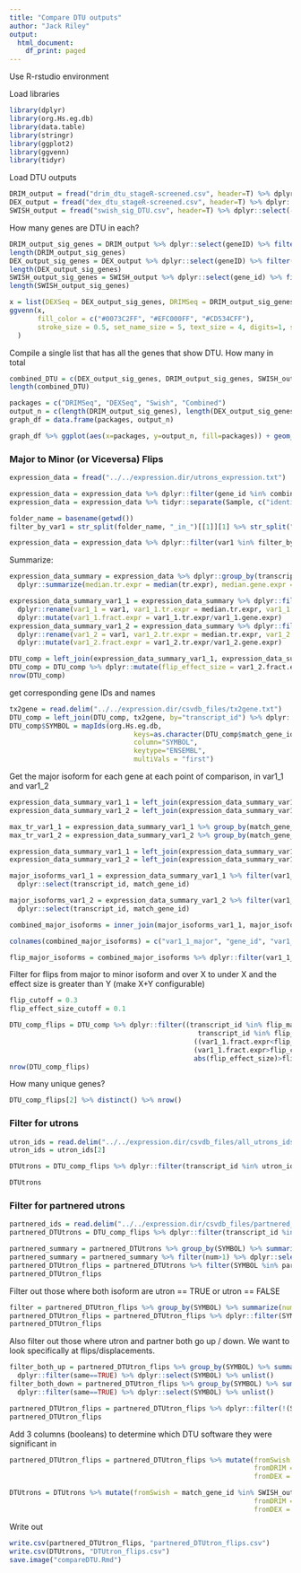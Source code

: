 ---
title: "Compare DTU outputs"
author: "Jack Riley"
output: 
  html_document:
    df_print: paged
---

Use R-rstudio environment

Load libraries

```{r setup, warning = FALSE}
library(dplyr)
library(org.Hs.eg.db)
library(data.table)
library(stringr)
library(ggplot2)
library(ggvenn)
library(tidyr)
```

Load DTU outputs

```{r load_DTU_outputs}
DRIM_output = fread("drim_dtu_stageR-screened.csv", header=T) %>% dplyr::select(-V1)
DEX_output = fread("dex_dtu_stageR-screened.csv", header=T) %>% dplyr::select(-V1)
SWISH_output = fread("swish_sig_DTU.csv", header=T) %>% dplyr::select(-V1)
```

How many genes are DTU in each?

```{r n_genes}
DRIM_output_sig_genes = DRIM_output %>% dplyr::select(geneID) %>% filter(!is.na(geneID)) %>% distinct() %>% unlist()
length(DRIM_output_sig_genes)
DEX_output_sig_genes = DEX_output %>% dplyr::select(geneID) %>% filter(!is.na(geneID)) %>% distinct() %>% unlist()
length(DEX_output_sig_genes)
SWISH_output_sig_genes = SWISH_output %>% dplyr::select(gene_id) %>% filter(!is.na(gene_id)) %>% distinct() %>% unlist()
length(SWISH_output_sig_genes)
```


```{r venn}
x = list(DEXSeq = DEX_output_sig_genes, DRIMSeq = DRIM_output_sig_genes, Swish = SWISH_output_sig_genes)
ggvenn(x, 
       fill_color = c("#0073C2FF", "#EFC000FF", "#CD534CFF"),
       stroke_size = 0.5, set_name_size = 5, text_size = 4, digits=1, show_elements=F
  )
```

Compile a single list that has all the genes that show DTU. How many in total

```{r combined_DTU}
combined_DTU = c(DEX_output_sig_genes, DRIM_output_sig_genes, SWISH_output_sig_genes) %>% unique()
length(combined_DTU)
```

```{r ggplot_comparison}
packages = c("DRIMSeq", "DEXSeq", "Swish", "Combined")
output_n = c(length(DRIM_output_sig_genes), length(DEX_output_sig_genes), length(SWISH_output_sig_genes), length(combined_DTU))
graph_df = data.frame(packages, output_n)

graph_df %>% ggplot(aes(x=packages, y=output_n, fill=packages)) + geom_bar(stat="identity")
```

### Major to Minor (or Viceversa) Flips

```{r load_expression_data}
expression_data = fread("../../expression.dir/utrons_expression.txt")
```

```{r filter_expression_data}
expression_data = expression_data %>% dplyr::filter(gene_id %in% combined_DTU)
expression_data = expression_data %>% tidyr::separate(Sample, c("identifier", "var1", "replicate"), remove=FALSE)

folder_name = basename(getwd())
filter_by_var1 = str_split(folder_name, "_in_")[[1]][1] %>% str_split("_vs_") %>% unlist()

expression_data = expression_data %>% dplyr::filter(var1 %in% filter_by_var1)
```

Summarize:

```{r summarize}
expression_data_summary = expression_data %>% dplyr::group_by(transcript_id, var1) %>%
  dplyr::summarize(median.tr.expr = median(tr.expr), median.gene.expr = median(gene.expr))

expression_data_summary_var1_1 = expression_data_summary %>% dplyr::filter(var1 == filter_by_var1[1]) %>%
  dplyr::rename(var1_1 = var1, var1_1.tr.expr = median.tr.expr, var1_1.gene.expr = median.gene.expr) %>%
  dplyr::mutate(var1_1.fract.expr = var1_1.tr.expr/var1_1.gene.expr)
expression_data_summary_var1_2 = expression_data_summary %>% dplyr::filter(var1 == filter_by_var1[2]) %>%
  dplyr::rename(var1_2 = var1, var1_2.tr.expr = median.tr.expr, var1_2.gene.expr = median.gene.expr) %>%
  dplyr::mutate(var1_2.fract.expr = var1_2.tr.expr/var1_2.gene.expr)
```

```{r compare var1}
DTU_comp = left_join(expression_data_summary_var1_1, expression_data_summary_var1_2, by="transcript_id") 
DTU_comp = DTU_comp %>% dplyr::mutate(flip_effect_size = var1_2.fract.expr-var1_1.fract.expr)
nrow(DTU_comp)
```

get corresponding gene IDs and names

```{r add_genes}
tx2gene = read.delim("../../expression.dir/csvdb_files/tx2gene.txt")
DTU_comp = left_join(DTU_comp, tx2gene, by="transcript_id") %>% dplyr::relocate(match_gene_id, .after=transcript_id)
DTU_comp$SYMBOL = mapIds(org.Hs.eg.db,
                               keys=as.character(DTU_comp$match_gene_id),
                               column="SYMBOL",
                               keytype="ENSEMBL",
                               multiVals = "first")
```

Get the major isoform  for each gene at each point of comparison, in var1_1 and var1_2

```{r}
expression_data_summary_var1_1 = left_join(expression_data_summary_var1_1, tx2gene, by="transcript_id") 
expression_data_summary_var1_2 = left_join(expression_data_summary_var1_2, tx2gene, by="transcript_id") 

max_tr_var1_1 = expression_data_summary_var1_1 %>% group_by(match_gene_id) %>% summarize(max_tx_expr_var1_1 = max(var1_1.tr.expr))
max_tr_var1_2 = expression_data_summary_var1_2 %>% group_by(match_gene_id) %>% summarize(max_tx_expr_var1_2 = max(var1_2.tr.expr))

expression_data_summary_var1_1 = left_join(expression_data_summary_var1_1, max_tr_var1_1, by="match_gene_id")
expression_data_summary_var1_2 = left_join(expression_data_summary_var1_2, max_tr_var1_2, by="match_gene_id")

major_isoforms_var1_1 = expression_data_summary_var1_1 %>% filter(var1_1.tr.expr==max_tx_expr_var1_1) %>%
  dplyr::select(transcript_id, match_gene_id) 

major_isoforms_var1_2 = expression_data_summary_var1_2 %>% filter(var1_2.tr.expr==max_tx_expr_var1_2) %>%
  dplyr::select(transcript_id, match_gene_id)

combined_major_isoforms = inner_join(major_isoforms_var1_1, major_isoforms_var1_2, by="match_gene_id")

colnames(combined_major_isoforms) = c("var1_1_major", "gene_id", "var1_2_major")

flip_major_isoforms = combined_major_isoforms %>% dplyr::filter(var1_1_major != var1_2_major)
```

Filter for flips from major to minor isoform and over X to under X and the effect size is greater than Y (make X+Y configurable)

```{r filter_flips}
flip_cutoff = 0.3
flip_effect_size_cutoff = 0.1

DTU_comp_flips = DTU_comp %>% dplyr::filter((transcript_id %in% flip_major_isoforms$var1_1_major | 
                                               transcript_id %in% flip_major_isoforms$var1_2_major) &
                                              ((var1_1.fract.expr<flip_cutoff & var1_2.fract.expr>flip_cutoff) |
                                              (var1_1.fract.expr>flip_cutoff & var1_2.fract.expr<flip_cutoff)) & 
                                              abs(flip_effect_size)>flip_effect_size_cutoff)
nrow(DTU_comp_flips)
```

How many unique genes?

```{r unique_genes}
DTU_comp_flips[2] %>% distinct() %>% nrow()
```

### Filter for utrons

```{r filter_utrons}
utron_ids = read.delim("../../expression.dir/csvdb_files/all_utrons_ids.txt")
utron_ids = utron_ids[2]
```

```{r filter_utrons_2}
DTUtrons = DTU_comp_flips %>% dplyr::filter(transcript_id %in% utron_ids$transcript_id) %>% relocate(SYMBOL, .after = match_gene_id)
```

```{r head_dtutrons}
DTUtrons
```

### Filter for partnered utrons

```{r filter_partnered_utrons}
partnered_ids = read.delim("../../expression.dir/csvdb_files/partnered_utrons_ids.txt")
partnered_DTUtrons = DTU_comp_flips %>% dplyr::filter(transcript_id %in% partnered_ids$transcript_id | transcript_id %in% partnered_ids$match_transcript_id) %>% dplyr::mutate(utron = transcript_id %in% utron_ids$transcript_id) %>% relocate(SYMBOL, .after=match_gene_id)
```

```{r summarize_partnered_utrons}
partnered_summary = partnered_DTUtrons %>% group_by(SYMBOL) %>% summarize(num = n())
partnered_summary = partnered_summary %>% filter(num>1) %>% dplyr::select(SYMBOL) %>% unlist()
partnered_DTUtron_flips = partnered_DTUtrons %>% filter(SYMBOL %in% partnered_summary) %>% arrange(SYMBOL) %>% relocate(utron, .after=SYMBOL)
partnered_DTUtron_flips
```

Filter out those where both isoform are utron == TRUE or utron == FALSE

```{r filter_isoform_flip}
filter = partnered_DTUtron_flips %>% group_by(SYMBOL) %>% summarize(num = n_distinct(utron)) %>% filter(num==2)
partnered_DTUtron_flips = partnered_DTUtron_flips %>% dplyr::filter(SYMBOL %in% filter$SYMBOL)
partnered_DTUtron_flips
```

Also filter out those where utron and partner both go up / down. We want to look specifically at flips/displacements.

```{r  filter_same_dir}
filter_both_up = partnered_DTUtron_flips %>% group_by(SYMBOL) %>% summarize(same = all(flip_effect_size > 0)) %>%
  dplyr::filter(same==TRUE) %>% dplyr::select(SYMBOL) %>% unlist()
filter_both_down = partnered_DTUtron_flips %>% group_by(SYMBOL) %>% summarize(same = all(flip_effect_size < 0)) %>%
  dplyr::filter(same==TRUE) %>% dplyr::select(SYMBOL) %>% unlist()

partnered_DTUtron_flips = partnered_DTUtron_flips %>% dplyr::filter(!(SYMBOL %in% filter_both_up | SYMBOL %in% filter_both_down))
partnered_DTUtron_flips

```

Add 3 columns (booleans) to determine which DTU software they were significant in

```{r add_sources}
partnered_DTUtron_flips = partnered_DTUtron_flips %>% mutate(fromSwish = match_gene_id %in% SWISH_output_sig_genes,
                                                             fromDRIM = match_gene_id %in% DRIM_output_sig_genes,
                                                             fromDEX = match_gene_id %in% DEX_output_sig_genes)

DTUtrons = DTUtrons %>% mutate(fromSwish = match_gene_id %in% SWISH_output_sig_genes,
                                                             fromDRIM = match_gene_id %in% DRIM_output_sig_genes,
                                                             fromDEX = match_gene_id %in% DEX_output_sig_genes)
```

Write out

```{r write_out}
write.csv(partnered_DTUtron_flips, "partnered_DTUtron_flips.csv")
write.csv(DTUtrons, "DTUtron_flips.csv")
save.image("compareDTU.Rmd")
```